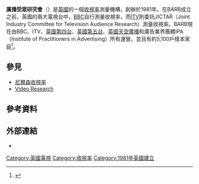 '''廣播受眾研究會'''（{{lang-en|Broadcasters' Audience Research Board，BARB}}）是[[英國|英國]]的一個[[收視率|收視率]]測量機構，創辦於1981年。在BARB成立之前，英國的兩大電視台中，[[BBC|BBC]]自行測量收視率，而[[獨立電視網|ITV]]則委託JICTAR（Joint Industry Committee for Television Audience Research）測量收視率。BARB現在由BBC、ITV、[[英國第四台|英國第四台]]、[[英國第五台|英國第五台]]、[[英國天空廣播|英國天空廣播]]和廣告業界團體IPA（Institute of Practitioners in Advertising）所有運營，並且有約5,100戶樣本家庭<ref>{{cite web|last1=|first1=|title=How we do what we do|url=http://www.barb.co.uk/resources/barb-facts/how-we-do-what-we-do?_s=4|website=BARB|accessdate=7 January 2016|archive-date=2014-07-19|archive-url=https://web.archive.org/web/20140719063145/http://www.barb.co.uk/resources/barb-facts/how-we-do-what-we-do?_s=4}}</ref>。
==參見==
* [[尼爾森收視率|尼爾森收視率]]
* [[Video_Research|Video Research]]
==參考資料==
{{Reflist}}
==外部連結==
* {{Official website|http://www.barb.co.uk/}}
[[Category:英國電視|Category:英國電視]]
[[Category:收視率|Category:收視率]]
[[Category:1981年英國建立|Category:1981年英國建立]]